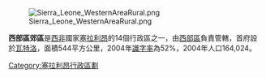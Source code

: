 {{Infobox City |
official_name = 西部區郊區
 |nickname            = 
 |subdivision_type    = 國家
 |subdivision_type1   = 首府
|subdivision_type2      = 
 |subdivision_name    = {{flag|Sierra Leone}}
 |subdivision_name1   = [[瓦特洛|瓦特洛]]
|subdivision_name2       = 

 |government_type        = 
 |leader_title        = 
 |leader_name         = 
 |population_as_of    = 2004 
 |population_metro    = 
 |population_total    =  174,249
 |timezone            = [[格林威治時間|格林威治時間]]
 |utc_offset          = -5
 |website             = 
 |
}}  
[[Image:Sierra_Leone_WesternAreaRural.png|thumb]]

'''西部區郊區'''是[[西非|西非]]國家[[塞拉利昂|塞拉利昂]]的14個行政區之一，由[[西部區_(塞拉利昂)|西部區]]負責管轄，首府設於[[瓦特洛|瓦特洛]]，面積544平方公里，2004年[[識字率|識字率]]為52%，2004年人口164,024。
{{coord|display=title}}
{{SierraLeone-geo-stub}}
{{塞拉利昂大区}}
[[Category:塞拉利昂行政區劃|Category:塞拉利昂行政區劃]]